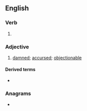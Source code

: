 ==English==

===Verb===
{{head|en|verb form}}

# {{en-past of|dang}}

===Adjective===
{{en-adj|-}}

# [[damned]]; [[accursed]]; [[objectionable]]
#: {{ux|en|Those '''danged''' mosquitoes won't leave me alone!}}

====Derived terms====
* {{l|en|I'll be danged}}

===Anagrams===
* {{anagrams|en|a=addegn|Dadeng}}